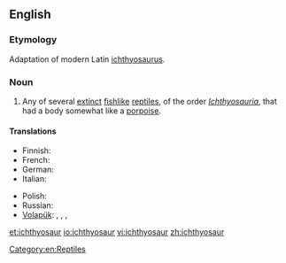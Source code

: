 ==English==

===Etymology===
Adaptation of modern Latin [[ichthyosaurus]].

===Noun===
{{wikipedia}}
{{en-noun|pl2=ichthyosauri}}

# Any of several [[extinct]] [[fishlike]] [[reptile]]s, of the order ''[[Ichthyosauria]]'', that had a body somewhat like a [[porpoise]].

====Translations====
{{trans-top|extinct reptile}}
* Finnish: {{t-|fi|kalalisko}}
* French: {{t+|fr|ichtyosaure|m}}
* German: {{t-|de|Ichthyosaurier|m}}
* Italian: {{t-|it|ittiosauro|m}}
{{trans-mid}}
* Polish: {{t-|pl|ichtiozaur|m}}
* Russian: {{t|ru|ихтиозавр|m|sc=Cyrl|tr=ixtiozávr}}
* [[Volapük]]: {{qualifier|male or female}} {{t|vo|liktiosaur}}, {{qualifier|male}} {{t|vo|hiliktiosaur}}, {{qualifier|female}} {{t|vo|jiliktiosaur}}, {{qualifier|male or female offspring, young}} {{t|vo|liktiosaurül}}
{{trans-bottom}}

[[Category:en:Reptiles]]

[[et:ichthyosaur]]
[[io:ichthyosaur]]
[[vi:ichthyosaur]]
[[zh:ichthyosaur]]